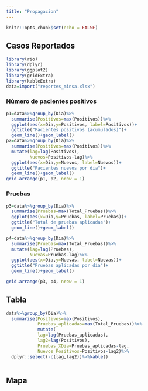 ```yaml
---
title: "Propagacion"
---
```


```r
knitr::opts_chunk$set(echo = FALSE)
```

## Casos Reportados

```r
library(rio)
library(dplyr)
library(ggplot2)
library(gridExtra)
library(kableExtra)
data=import("reportes_minsa.xlsx")
```

### Número de pacientes positivos

```r
p1=data%>%group_by(Dia)%>%
  summarise(Positivos=max(Positivos))%>%
  ggplot(aes(x=Dia,y=Positivos, label=Positivos))+
  ggtitle("Pacientes positivos (acumulados)")+
  geom_line()+geom_label()
p2=data%>%group_by(Dia)%>%
  summarise(Positivos=max(Positivos))%>%
  mutate(lag=lag(Positivos),
         Nuevos=Positivos-lag)%>%
  ggplot(aes(x=Dia,y=Nuevos, label=Nuevos))+
  ggtitle("Pacientes nuevos por dia")+
  geom_line()+geom_label()
grid.arrange(p1, p2, nrow = 1)
```

### Pruebas

```r
p3=data%>%group_by(Dia)%>%
  summarise(Pruebas=max(Total_Pruebas))%>%
  ggplot(aes(x=Dia,y=Pruebas, label=Pruebas))+
  ggtitle("Total de pruebas aplicadas")+
  geom_line()+geom_label()

p4=data%>%group_by(Dia)%>%
  summarise(Pruebas=max(Total_Pruebas))%>%
  mutate(lag=lag(Pruebas),
         Nuevas=Pruebas-lag)%>%
  ggplot(aes(x=Dia,y=Nuevas, label=Nuevas))+
  ggtitle("Pruebas aplicadas por dia")+
  geom_line()+geom_label()

grid.arrange(p3, p4, nrow = 1)
```

## Tabla

```r
data%>%group_by(Dia)%>%
  summarise(Positivos=max(Positivos),
            Pruebas_aplicadas=max(Total_Pruebas))%>%
            mutate(  
            lag=lag(Pruebas_aplicadas),
            lag2=lag(Positivos),
            Pruebas_XDia=Pruebas_aplicadas-lag,
            Nuevos_Positivos=Positivos-lag2)%>%
  dplyr::select(-c(lag,lag2))%>%kable()
            
```


## Mapa
